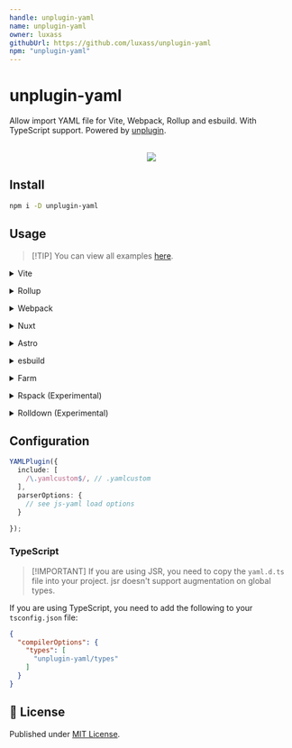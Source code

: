 ```yaml
---
handle: unplugin-yaml
name: unplugin-yaml
owner: luxass
githubUrl: https://github.com/luxass/unplugin-yaml
npm: "unplugin-yaml"
---
```


# unplugin-yaml




Allow import YAML file for Vite, Webpack, Rollup and esbuild. With TypeScript support. Powered by [unplugin](https://github.com/unjs/unplugin).

<p align="center">
<br />
<a href="https://stackblitz.com/github/luxass/unplugin-yaml/tree/main/examples/vite-vue?file=vite.config.ts"><img src="https://developer.stackblitz.com/img/open_in_stackblitz.svg" /></a>
</p>

## Install

```bash
npm i -D unplugin-yaml
```

## Usage

> \[!TIP]
> You can view all examples [here](https://github.com/luxass/unplugin-yaml/blob/main/examples).

<details>
<summary>Vite</summary><br/>

```ts
// vite.config.ts
import YAMLPlugin from "unplugin-yaml/vite";

export default defineConfig({
  plugins: [
    YAMLPlugin({ /* options */ }),
  ],
});
```

<br/></details>

<details>
<summary>Rollup</summary><br/>

```ts
// rollup.config.js
import YAMLPlugin from "unplugin-yaml/rollup";

export default {
  plugins: [
    YAMLPlugin({ /* options */ }),
  ],
};
```

<br/></details>

<details>
<summary>Webpack</summary><br/>

```ts
// webpack.config.js
module.exports = {
  /* ... */
  plugins: [
    require("unplugin-yaml/webpack").default({ /* options */ }),
  ],
};
```

<br/></details>

<details>
<summary>Nuxt</summary><br/>

```ts
// nuxt.config.js
export default defineNuxtConfig({
  modules: [
    ["unplugin-yaml/nuxt", { /* options */ }]
  ],
});
```

<br/></details>

<details>
<summary>Astro</summary><br/>

```ts
// astro.config.mjs
import { defineConfig } from "astro/config";
import YAMLPlugin from "unplugin-yaml/astro";

// https://astro.build/config
export default defineConfig({
  integrations: [
    YAMLPlugin({
      /* options */
    })
  ]
});
```

<br/></details>

<details>
<summary>esbuild</summary><br/>

```ts
// esbuild.config.js
import { build } from "esbuild";
import YAMLPlugin from "unplugin-yaml/esbuild";

build({
  /* ... */
  plugins: [
    YAMLPlugin({
      /* options */
    }),
  ],
});
```

<br/></details>

<details>
<summary>Farm</summary><br/>

```ts
// farm.config.ts
import { defineConfig } from "@farmfe/core";
import vue from "@vitejs/plugin-vue";
import YAMLPlugin from "unplugin-yaml/farm";

export default defineConfig({
  vitePlugins: [
    vue(),
  ],
  plugins: [
    YAMLPlugin({
      /* options */
    })
  ]
});
```

<br/></details>

<details>
<summary>Rspack (Experimental)</summary><br/>

> \[!IMPORTANT]
> Currently Rspack works a little different, due to rspack not supporting the `resolveId`.
> It is currently worked on [here](https://github.com/unjs/unplugin/pull/388)

```ts
// rspack.config.js
const rspack = require("@rspack/core");

/** @type {import('@rspack/cli').Configuration} */
const config = {
  plugins: [
    new rspack.HtmlRspackPlugin({
      template: "./index.html"
    }),
    require("unplugin-yaml/rspack")(),
  ],

};
module.exports = config;
```

<br/></details>

<details>
<summary>Rolldown (Experimental)</summary><br/>

```ts
// rolldown.config.js
import { defineConfig } from "rolldown";
import YAMLPlugin from "unplugin-yaml/rolldown";

export default defineConfig({
  input: "./index.js",
  plugins: [
    YAMLPlugin({
      /* options */
    }),
  ],
});
```

<br/></details>

## Configuration

```ts
YAMLPlugin({
  include: [
    /\.yamlcustom$/, // .yamlcustom
  ],
  parserOptions: {
    // see js-yaml load options
  }

});
```

### TypeScript

> \[!IMPORTANT]
> If you are using JSR, you need to copy the `yaml.d.ts` file into your project.
> jsr doesn't support augmentation on global types.

If you are using TypeScript, you need to add the following to your `tsconfig.json` file:

```json
{
  "compilerOptions": {
    "types": [
      "unplugin-yaml/types"
    ]
  }
}
```

## 📄 License

Published under [MIT License](https://github.com/luxass/unplugin-yaml/blob/main/LICENSE).
